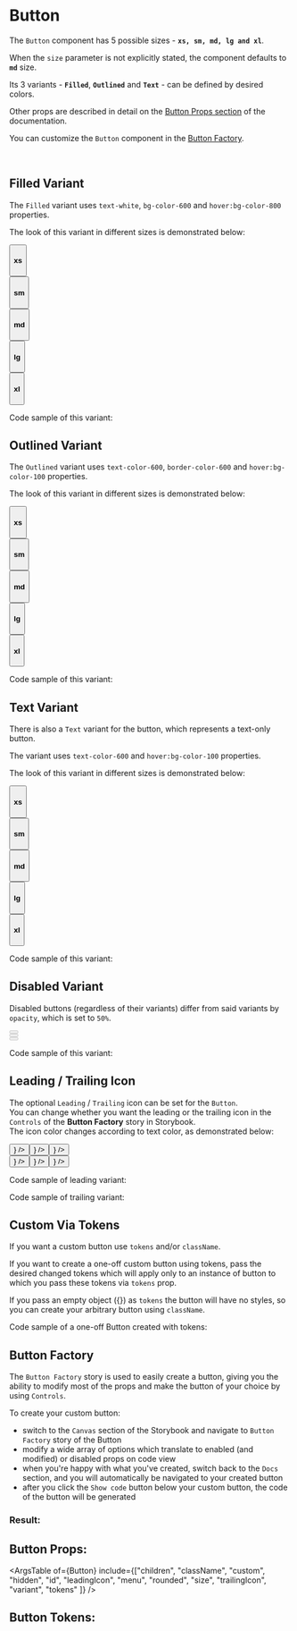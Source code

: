 

# Button

The `Button` component has 5 possible sizes - **`xs, sm, md, lg and xl`**.

When the `size` parameter is not explicitly stated, the component defaults to **`md`** size.

Its 3 variants - **`Filled`**, **`Outlined`** and **`Text`** - can be defined by
desired colors.

Other props are described in detail on the [Button Props section](#button-props)
of the documentation.

You can customize the `Button` component in the [Button Factory](#button-factory).

<br />

## Filled Variant

The `Filled` variant uses `text-white`, `bg-color-600` and `hover:bg-color-800` properties.

The look of this variant in different sizes is demonstrated below:

<div className="flex flex-row items-center space-x-4">
  <div className="text-center">
    <Button children="Primary" size={"xs"} variant="filled" />
    <h4>xs</h4>
  </div>
  <div className="text-center">
    <Button children="Primary" size={"sm"} variant="filled" />
    <h4>sm</h4>
  </div>
  <div className="text-center">
    <Button children="Primary" size={"md"} variant="filled" />
    <h4>md</h4>
  </div>
  <div className="text-center">
    <Button children="Primary" size={"lg"} variant="filled" />
    <h4>lg</h4>
  </div>
  <div className="text-center">
    <Button children="Primary" size={"xl"} variant="filled" />
    <h4>xl</h4>
  </div>
</div>

Code sample of this variant:

<Canvas>
  <Story id="component-library-core-button--filled" />
</Canvas>

## Outlined Variant

The `Outlined` variant uses `text-color-600`, `border-color-600` and `hover:bg-color-100` properties.

The look of this variant in different sizes is demonstrated below:

<div className="flex flex-row items-center space-x-4">
  <div className="text-center">
    <Button children="Secondary" size={"xs"} variant="outlined" />
    <h4>xs</h4>
  </div>
  <div className="text-center">
    <Button children="Secondary" size={"sm"} variant="outlined" />
    <h4>sm</h4>
  </div>
  <div className="text-center">
    <Button children="Secondary" size={"md"} variant="outlined" />
    <h4>md</h4>
  </div>
  <div className="text-center">
    <Button children="Secondary" size={"lg"} variant="outlined" />
    <h4>lg</h4>
  </div>
  <div className="text-center">
    <Button children="Secondary" size={"xl"} variant="outlined" />
    <h4>xl</h4>
  </div>
</div>

Code sample of this variant:

<Canvas>
  <Story id="component-library-core-button--outlined" />
</Canvas>

## Text Variant

There is also a `Text` variant for the button, which represents a text-only button.

The variant uses `text-color-600` and `hover:bg-color-100` properties.

The look of this variant in different sizes is demonstrated below:

<div className="flex flex-row items-center space-x-4">
  <div className="text-center">
    <Button children="White" size={"xs"} variant="text" />
    <h4>xs</h4>
  </div>
  <div className="text-center">
    <Button children="White" size={"sm"} variant="text" />
    <h4>sm</h4>
  </div>
  <div className="text-center">
    <Button children="White" size={"md"} variant="text" />
    <h4>md</h4>
  </div>
  <div className="text-center">
    <Button children="White" size={"lg"} variant="text" />
    <h4>lg</h4>
  </div>
  <div className="text-center">
    <Button children="White" size={"xl"} variant="text" />
    <h4>xl</h4>
  </div>
</div>

Code sample of this variant:

<Canvas>
  <Story id="component-library-core-button--text" />
</Canvas>

## Disabled Variant

Disabled buttons (regardless of their variants) differ from said variants by `opacity`,
which is set to `50%`.

<div className="flex flex-row items-center space-x-4">
  <div className="text-center">
    <Button children="Disabled" variant="filled" disabled={true} />
  </div>
  <div className="text-center">
    <Button children="Disabled" variant="outlined" disabled={true} />
  </div>
  <div className="text-center">
    <Button children="Disabled" variant="text" disabled={true} />
  </div>
</div>

Code sample of this variant:

<Canvas>
  <Story id="component-library-core-button--disabled" />
</Canvas>

## Leading / Trailing Icon

The optional `Leading` / `Trailing` icon can be set for the `Button`.<br />
You can change whether you want the leading or the trailing icon in the `Controls`
of the **Button Factory** story in Storybook.<br /> The icon color changes according to text color, as demonstrated
below:

<div className="flex space-x-4">
  <div className="space-y-4">
    <Button children="Leading" variant="filled" leadingIcon={<Icon type="pencil" />} />
    <br />
    <Button children="Leading" variant="outlined" leadingIcon={<Icon type="pencil" />} />
    <br />
    <Button children="Leading" variant="text" leadingIcon={<Icon type="pencil" />} />
  </div>
  <div className="space-y-4">
    <Button children="Trailing" variant="filled" trailingIcon={<Icon type="pencil" />} />
    <br />
    <Button children="Trailing" variant="outlined" trailingIcon={<Icon type="pencil" />} />
    <br />
    <Button children="Trailing" variant="text" trailingIcon={<Icon type="pencil" />} />
  </div>
</div>

Code sample of leading variant:

<Canvas>
  <Story id="component-library-core-button--leading-icon" />
</Canvas>

Code sample of trailing variant:

<Canvas>
  <Story id="component-library-core-button--trailing-icon" />
</Canvas>

## Custom Via Tokens

If you want a custom button use `tokens` and/or `className`.

If you want to create a one-off custom button using tokens, pass the desired changed tokens which will apply
only to an instance of button to which you pass these tokens via `tokens` prop.

If you pass an empty object ({}) as `tokens` the button will have no styles, so you can create your arbitrary button using
`className`.

Code sample of a one-off Button created with tokens:

<Canvas>
  <Story id="component-library-core-button--custom-via-tokens" />
</Canvas>

## Button Factory

The `Button Factory` story is used to easily create a button, giving you the
ability to modify most of the props and make the button of your choice by
using `Controls`. <br />

To create your custom button: <br />

- switch to the `Canvas` section of the Storybook and navigate to `Button Factory` story
  of the Button
- modify a wide array of options which translate to enabled (and modified) or disabled props on code view
- when you're happy with what you've created, switch back to the `Docs` section, and you will automatically be
  navigated to your created button
- after you click the `Show code` button below your custom button, the code of the button will be generated

### Result:

<Canvas>
  <Story id="component-library-core-button--button-factory" />
</Canvas>

<Stories title="All Stories" />

## Button Props:

<ArgsTable of={Button} include={["children", "className", "custom", "hidden", "id", "leadingIcon", "menu", "rounded", "size", "trailingIcon", "variant", "tokens" ]} />

## Button Tokens:
<ThemeTokens component="Button"/>
